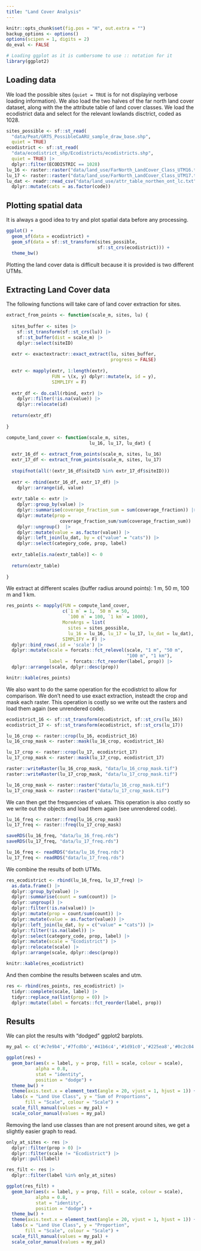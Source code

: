 ```yaml
---
title: "Land Cover Analysis"
---
```


```r
knitr::opts_chunk$set(fig.pos = "H", out.extra = "")
backup_options <- options()
options(scipen = 1, digits = 2)
do_eval <- FALSE

# Loading ggplot as it is cumbersome to use :: notation for it
library(ggplot2)
```

## Loading data

We load the possible sites (`quiet = TRUE` is for not displaying verbose loading information). We also load the two halves of the far north land cover dataset, along with the the attribute table of land cover classes. We load the ecodistrict data and select for the relevant lowlands disctrict, coded as 1028.

```r
sites_possible <- sf::st_read(
  "data/Peat/GRTS_PossibleCaARU_sample_draw_base.shp", 
  quiet = TRUE)
ecodistrict <- sf::st_read(
  "data/ecodistrict_shp/Ecodistricts/ecodistricts.shp", 
  quiet = TRUE) |> 
  dplyr::filter(ECODISTRIC == 1028)
lu_16 <- raster::raster("data/land_use/FarNorth_LandCover_Class_UTM16.tif")
lu_17 <- raster::raster("data/land_use/FarNorth_LandCover_Class_UTM17.tif")
lu_dat <- readr::read_csv("data/land_use/attr_table_northen_ont_lc.txt") |>
  dplyr::mutate(cats = as.factor(code))
```

## Plotting spatial data

It is always a good idea to try and plot spatial data before any processing.

```r
ggplot() +
  geom_sf(data = ecodistrict) +
  geom_sf(data = sf::st_transform(sites_possible, 
                                  sf::st_crs(ecodistrict))) +
  theme_bw()
```

Plotting the land cover data is difficult because it is provided is two different UTMs.

## Extracting Land Cover data

The following functions will take care of land cover extraction for sites.

```r
extract_from_points <- function(scale_m, sites, lu) {
  
  sites_buffer <- sites |>
    sf::st_transform(sf::st_crs(lu)) |> 
    sf::st_buffer(dist = scale_m) |> 
    dplyr::select(siteID)
  
  extr <- exactextractr::exact_extract(lu, sites_buffer,
                                       progress = FALSE)
  
  extr <- mapply(extr, 1:length(extr), 
                 FUN = \(x, y) dplyr::mutate(x, id = y),
                 SIMPLIFY = F)
  
  extr_df <- do.call(rbind, extr) |>
    dplyr::filter(!is.na(value)) |>
    dplyr::relocate(id)
  
  return(extr_df)
  
}

compute_land_cover <- function(scale_m, sites, 
                               lu_16, lu_17, lu_dat) {
  
  extr_16_df <- extract_from_points(scale_m, sites, lu_16)
  extr_17_df <- extract_from_points(scale_m, sites, lu_17)
  
  stopifnot(all(!(extr_16_df$siteID %in% extr_17_df$siteID)))
  
  extr <- rbind(extr_16_df, extr_17_df) |>
    dplyr::arrange(id, value)
  
  extr_table <- extr |>
    dplyr::group_by(value) |>
    dplyr::summarise(coverage_fraction_sum = sum(coverage_fraction)) |>
    dplyr::mutate(prop = 
                    coverage_fraction_sum/sum(coverage_fraction_sum)) |>
    dplyr::ungroup()  |>
    dplyr::mutate(value = as.factor(value)) |>
    dplyr::left_join(lu_dat, by = c("value" = "cats")) |>
    dplyr::select(category_code, prop, label)
  
  extr_table[is.na(extr_table)] <- 0
  
  return(extr_table)
  
}
```

We extract at different scales (buffer radius around points): 1 m, 50 m, 100 m and 1 km.

```r
res_points <- mapply(FUN = compute_land_cover, 
                     c(`1 m` = 1, `50 m` = 50,
                       `100 m` = 100, `1 km` = 1000),
                     MoreArgs = list(
                       sites = sites_possible,
                       lu_16 = lu_16, lu_17 = lu_17, lu_dat = lu_dat),
                     SIMPLIFY = F) |>
  dplyr::bind_rows(.id = 'scale') |>
  dplyr::mutate(scale = forcats::fct_relevel(scale, "1 m", "50 m",
                                             "100 m", "1 km"),
                label =  forcats::fct_reorder(label, prop)) |> 
  dplyr::arrange(scale, dplyr::desc(prop))

knitr::kable(res_points)
```

We also want to do the same operation for the ecodistrict to allow for comparison. We don't need to use exact extraction, insteadt the crop and mask each raster. This operation is costly so we write out the rasters and load them again (see unrendered code).

```r
ecodistrict_16 <- sf::st_transform(ecodistrict, sf::st_crs(lu_16))
ecodistrict_17 <- sf::st_transform(ecodistrict, sf::st_crs(lu_17))

lu_16_crop <- raster::crop(lu_16, ecodistrict_16)
lu_16_crop_mask <- raster::mask(lu_16_crop, ecodistrict_16)

lu_17_crop <- raster::crop(lu_17, ecodistrict_17)
lu_17_crop_mask <- raster::mask(lu_17_crop, ecodistrict_17)
```

```r
raster::writeRaster(lu_16_crop_mask, "data/lu_16_crop_mask.tif")
raster::writeRaster(lu_17_crop_mask, "data/lu_17_crop_mask.tif")
```

```r
lu_16_crop_mask <- raster::raster("data/lu_16_crop_mask.tif")
lu_17_crop_mask <- raster::raster("data/lu_17_crop_mask.tif")
```

We can then get the frequencies of values. This operation is also costly so we write out the objects and load them again (see unrendered code).

```r
lu_16_freq <- raster::freq(lu_16_crop_mask)
lu_17_freq <- raster::freq(lu_17_crop_mask)
```

```r
saveRDS(lu_16_freq, "data/lu_16_freq.rds")
saveRDS(lu_17_freq, "data/lu_17_freq.rds")
```

```r
lu_16_freq <- readRDS("data/lu_16_freq.rds")
lu_17_freq <- readRDS("data/lu_17_freq.rds")
```

We combine the results of both UTMs.

```r
res_ecodistrict <- rbind(lu_16_freq, lu_17_freq) |>
  as.data.frame() |> 
  dplyr::group_by(value) |> 
  dplyr::summarise(count = sum(count)) |> 
  dplyr::ungroup() |> 
  dplyr::filter(!is.na(value)) |> 
  dplyr::mutate(prop = count/sum(count)) |> 
  dplyr::mutate(value = as.factor(value)) |>
  dplyr::left_join(lu_dat, by = c("value" = "cats")) |>
  dplyr::filter(!is.na(label)) |> 
  dplyr::select(category_code, prop, label) |> 
  dplyr::mutate(scale = "Ecodistrict") |> 
  dplyr::relocate(scale) |>
  dplyr::arrange(scale, dplyr::desc(prop))

knitr::kable(res_ecodistrict)
```

And then combine the results between scales and utm.

```r
res <- rbind(res_points, res_ecodistrict) |> 
  tidyr::complete(scale, label) |> 
  tidyr::replace_na(list(prop = 0)) |> 
  dplyr::mutate(label = forcats::fct_reorder(label, prop))
```

## Results

We can plot the results with "dodged" ggplot2 barplots.

```r

my_pal <- c('#c7e9b4','#7fcdbb','#41b6c4','#1d91c0','#225ea8','#0c2c84')

ggplot(res) +
  geom_bar(aes(x = label, y = prop, fill = scale, colour = scale), 
           alpha = 0.8,
           stat = "identity",
           position = "dodge") +
  theme_bw() +
  theme(axis.text.x = element_text(angle = 20, vjust = 1, hjust = 1)) +
  labs(x = "Land Use Class", y = "Sum of Proportions",
       fill = "Scale", colour = "Scale") +
  scale_fill_manual(values = my_pal) +
  scale_color_manual(values = my_pal)
```

Removing the land use classes than are not present around sites, we get a slightly easier graph to read.

```r
only_at_sites <- res |> 
  dplyr::filter(prop > 0) |> 
  dplyr::filter(scale != "Ecodistrict") |> 
  dplyr::pull(label)

res_filt <- res |> 
  dplyr::filter(label %in% only_at_sites)

ggplot(res_filt) +
  geom_bar(aes(x = label, y = prop, fill = scale, colour = scale), 
           alpha = 0.8,
           stat = "identity",
           position = "dodge") +
  theme_bw() +
  theme(axis.text.x = element_text(angle = 20, vjust = 1, hjust = 1)) +
  labs(x = "Land Use Class", y = "Proportion",
       fill = "Scale", colour = "Scale") +
  scale_fill_manual(values = my_pal) +
  scale_color_manual(values = my_pal)
```
